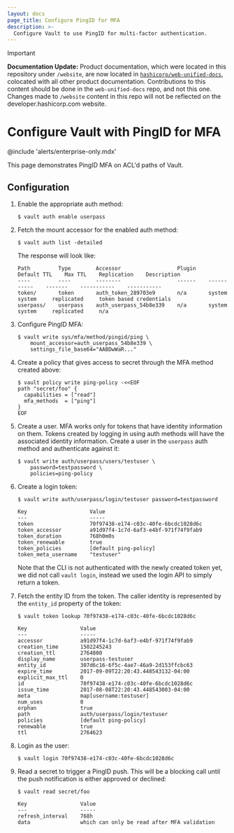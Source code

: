 ```yaml
---
layout: docs
page_title: Configure PingID for MFA
description: >-
  Configure Vault to use PingID for multi-factor authentication.
---
```


> [!IMPORTANT]  
> **Documentation Update:** Product documentation, which were located in this repository under `/website`, are now located in [`hashicorp/web-unified-docs`](https://github.com/hashicorp/web-unified-docs), colocated with all other product documentation. Contributions to this content should be done in the `web-unified-docs` repo, and not this one. Changes made to `/website` content in this repo will not be reflected on the developer.hashicorp.com website.

# Configure Vault with PingID for MFA

@include 'alerts/enterprise-only.mdx'

This page demonstrates PingID MFA on ACL'd paths of Vault.

## Configuration

1. Enable the appropriate auth method:

   ```text
   $ vault auth enable userpass
   ```

1. Fetch the mount accessor for the enabled auth method:

   ```text
   $ vault auth list -detailed
   ```

   The response will look like:

   ```text
   Path         Type        Accessor                  Plugin    Default TTL    Max TTL    Replication    Description
   ----         ----        --------                  ------    -----------    -------    -----------    -----------
   token/       token       auth_token_289703e9       n/a       system         system     replicated     token based credentials
   userpass/    userpass    auth_userpass_54b8e339    n/a       system         system     replicated     n/a
   ```

1. Configure PingID MFA:

   ```text
   $ vault write sys/mfa/method/pingid/ping \
       mount_accessor=auth_userpass_54b8e339 \
       settings_file_base64="AABDwWaR..."
   ```

1. Create a policy that gives access to secret through the MFA method created
   above:

   ```
   $ vault policy write ping-policy -<<EOF
   path "secret/foo" {
     capabilities = ["read"]
     mfa_methods  = ["ping"]
   }
   EOF
   ```

1. Create a user. MFA works only for tokens that have identity information on
   them. Tokens created by logging in using auth methods will have the associated
   identity information. Create a user in the `userpass` auth method and
   authenticate against it:

   ```text
   $ vault write auth/userpass/users/testuser \
       password=testpassword \
       policies=ping-policy
   ```

1. Create a login token:

   ```text
   $ vault write auth/userpass/login/testuser password=testpassword

   Key                    Value
   ---                    -----
   token                  70f97438-e174-c03c-40fe-6bcdc1028d6c
   token_accessor         a91d97f4-1c7d-6af3-e4bf-971f74f9fab9
   token_duration         768h0m0s
   token_renewable        true
   token_policies         [default ping-policy]
   token_meta_username    "testuser"
   ```

   Note that the CLI is not authenticated with the newly created token yet, we
   did not call `vault login`, instead we used the login API to simply return a
   token.

1. Fetch the entity ID from the token. The caller identity is represented by the
   `entity_id` property of the token:

   ```text
   $ vault token lookup 70f97438-e174-c03c-40fe-6bcdc1028d6c

   Key                 Value
   ---                 -----
   accessor            a91d97f4-1c7d-6af3-e4bf-971f74f9fab9
   creation_time       1502245243
   creation_ttl        2764800
   display_name        userpass-testuser
   entity_id           307d6c16-6f5c-4ae7-46a9-2d153ffcbc63
   expire_time         2017-09-09T22:20:43.448543132-04:00
   explicit_max_ttl    0
   id                  70f97438-e174-c03c-40fe-6bcdc1028d6c
   issue_time          2017-08-08T22:20:43.448543003-04:00
   meta                map[username:testuser]
   num_uses            0
   orphan              true
   path                auth/userpass/login/testuser
   policies            [default ping-policy]
   renewable           true
   ttl                 2764623
   ```

1. Login as the user:

   ```text
   $ vault login 70f97438-e174-c03c-40fe-6bcdc1028d6c
   ```

1. Read a secret to trigger a PingID push. This will be a blocking call until
   the push notification is either approved or declined:

   ```text
   $ vault read secret/foo

   Key                 Value
   ---                 -----
   refresh_interval    768h
   data                which can only be read after MFA validation
   ```
